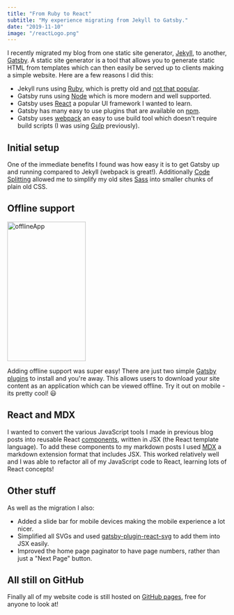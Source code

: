 ```yaml
---
title: "From Ruby to React"
subtitle: "My experience migrating from Jekyll to Gatsby."
date: "2019-11-10"
image: "/reactLogo.png"
---
```



I recently migrated my blog from one static site generator, <a class="blueLink" href="https://jekyllrb.com/">Jekyll</a>,
to another, <a class="blueLink" href="https://www.gatsbyjs.org/">Gatsby</a>. 
A static site generator is a tool that allows you to generate static HTML from templates
which can then easily be served up to clients making a simple website. Here are a few
reasons I did this:

- Jekyll runs using <a class="blueLink" href="https://www.ruby-lang.org/en/">Ruby</a>, which is pretty old
and <a class="blueLink" href="https://insights.stackoverflow.com/survey/2019#technology-_-programming-scripting-and-markup-languages">not that popular</a>.
- Gatsby runs using <a class="blueLink" href="https://nodejs.org/">Node</a> which is more modern and well supported.
- Gatsby uses <a class="blueLink" href="https://reactjs.org/">React</a> a popular UI framework I wanted to learn.
- Gatsby has many easy to use plugins that are available on 
<a class="blueLink" href="https://www.npmjs.com/">npm</a>.
- Gatsby uses <a class="blueLink" href="https://webpack.js.org/">webpack</a> an
easy to use build tool which doesn't require build scripts (I was using <a class="blueLink" href="https://gulpjs.com/">Gulp</a> previously).

## Initial setup

One of the immediate benefits I found was how easy it is to get Gatsby up and
running compared to Jekyll (webpack is great!).
Additionally <a class="blueLink" href="https://webpack.js.org/guides/code-splitting/">Code Splitting</a> allowed
me to simplify my old sites <a class="blueLink" href="https://sass-lang.com/">Sass</a> into
smaller chunks of plain old CSS.

## Offline support

<div className={commonStyle.halfWidthContainer}>
  <div className={commonStyle.halfWidthLeft}>
    <img style={{marginTop: '20px'}} height="320px" width="180px" src={offlineApp} alt="offlineApp" />
  </div>
  <div className={commonStyle.halfWidthRight}>
    <p>
      Adding offline support was super easy! There are just two simple <a class="blueLink" href="https://www.gatsbyjs.org/docs/add-offline-support-with-a-service-worker/">Gatsby plugins</a> to install and you're away. This allows users to download your site content as an application which can be viewed offline. Try it out on mobile - its pretty cool! 😃
    </p>
  </div>
</div>

## React and MDX 

I wanted to convert the various JavaScript tools I made in previous blog posts into reusable 
React <a class="blueLink" href="https://reactjs.org/docs/react-component.html">components</a>, written
in JSX (the React template language). To add these components to my markdown posts I
used <a class="blueLink" href="https://mdxjs.com/">MDX</a> a markdown extension format that includes
JSX. This worked relatively well and I was able to refactor all of my JavaScript code to React,
learning lots of React concepts!

## Other stuff

As well as the migration I also:

- Added a slide bar for mobile devices making the mobile experience a lot nicer.
- Simplified all SVGs and used <a class="blueLink" href="https://github.com/jacobmischka/gatsby-plugin-react-svg">gatsby-plugin-react-svg</a> to
add them into JSX easily.
- Improved the home page paginator to have page numbers, rather than just a "Next Page" button.

## All still on GitHub

Finally all of my website code is still hosted on <a class="blueLink" href="https://pages.github.com/">GitHub pages</a>, free for anyone to look at!





